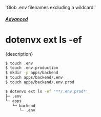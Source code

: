  'Glob .env filenames excluding a wildcard.'

##### [Advanced](/docs/advanced)
# dotenvx ext ls -ef

<p className="lead">{description}</p>

```sh
$ touch .env
$ touch .env.production
$ mkdir -p apps/backend
$ touch apps/backend/.env
$ touch apps/backend/.env.prod

$ dotenvx ext ls -ef '**/.env.prod*'
├─ .env
└─ apps
   └─ backend
      └─ .env
```
